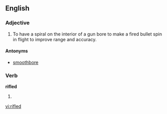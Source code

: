 ==English==

===Adjective===
{{en-adj|-}}

# {{context|firearms}} To have a spiral on the interior of a gun bore to make a fired bullet spin in flight to improve range and accuracy.

====Antonyms====
* [[smoothbore]]

===Verb===
'''rifled'''

# {{past of|[[rifle]]}}

[[vi:rifled]]